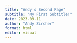 ```yaml
---
title: "Andy's Second Page"
subtitle: "My First Subtitle!"
date: 2023-09-11
author: "Andy Zircher"
format: html
editor: visual
---
```

